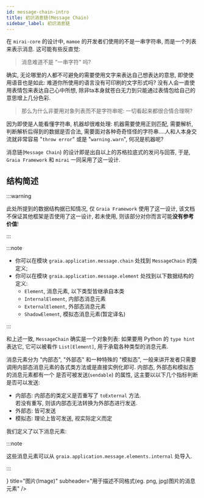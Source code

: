 ```yaml
---
id: message-chain-intro
title: 初识消息链(Message Chain)
sidebar_label: 初识消息链
---
```


在 `mirai-core` 的设计中, `mamoe` 的开发者们使用的不是一串字符串, 而是一个列表来表示消息.
这可能有些反直觉:

> 消息难道不是 "一串字符" 吗?

确实, 无论哪里的人都不可避免的需要使用文字来表达自己想表达的意思, 即使使用语音也是如此:
难道你所使用的语言没有可印刷的文字形式吗?
没有人会一直使用表情包来表达自己心中所想, 除非ta本身就苍白无力到只能通过表情包给自己的意思增上几分色彩.

> 那么为什么非要用对象列表而不是字符串呢: 一切看起来都很合情合理啊?

因为即使是人能看懂字符串, 机器却很难处理: 机器需要使用正则匹配, 需要解析, 判断解析后得到的数据是否合法,
需要面对各种奇奇怪怪的字符串....人和人本身交流就非常容易 "`throw error`" 或是 "`warning.warn`", 何况是机器呢?

消息链(`Message Chain`) 的设计即是出自以上的苏格拉底式的发问与回答, 于是,
`Graia Framework` 和 `mirai` 一同采用了这一设计.

## 结构简述

:::warning

此处所提到的数据结构据已知情况, 仅 `Graia Framework` 使用了这一设计,
该文档不保证其他框架是否使用了这一设计, 若未使用, 则该部分对你而言可能**没有参考价值**!

:::

:::note

 - 你可以在模块 `graia.application.message.chain` 处找到 `MessageChain` 的类定义;
 - 你可以在模块 `graia.application.message.element` 处找到以下数据结构的定义:
    - `Element`, 消息元素, 以下类型皆继承自本类
    - `InternalElement`, 内部态消息元素
    - `ExternalElement`, 外部态消息元素
    - `ShadowElement`, 模拟态消息元素(暂定译名)

:::

和上述一致, `MessageChain` 确实是一个对象列表: 如果要用 Python 的 `type hint` 表达它,
它可以被看作 `List[Element]`, 用于承载各种类型的消息元素.

消息元素分为 "内部态", "外部态" 和一种特殊的 "模拟态",
一般来讲开发者只需要调用内部态消息元素的各式类方法或是直接实例化即可.
内部态, 外部态和模拟态的消息元素都有一个 是否可被发送(`sendable`) 的属性,
这主要以以下几个指标判断是否可以发送:

 - 内部态: 内部态的类定义是否重写了 `toExternal` 方法.  
   若没有重写, 则该内部态无法转换为外部态进行发送.
 - 外部态: 皆可发送
 - 模拟态: 理论上皆可发送, 视实际定义而定

我们定义了以下消息元素:

:::note

这些消息元素可以从 `graia.application.message.elements.internal` 处导入.

:::


<Card variant="outlined">
  <CardHeader
    action={
      <IconButton aria-label="settings">
        <MoreVertIcon />
      </IconButton>
    }
    title="图片(Image)"
    subheader="用于描述不同格式(eg. png, jpg)图片的消息元素"
  />
</Card>